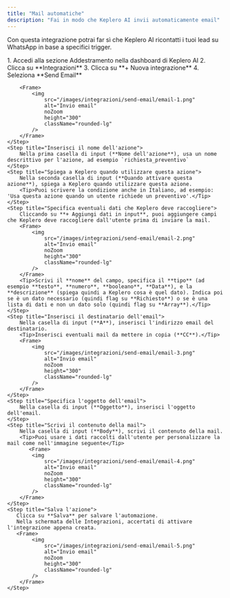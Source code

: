 ```yaml
---
title: "Mail automatiche"
description: "Fai in modo che Keplero AI invii automaticamente email"
---
```

Con questa integrazione potrai far sì che Keplero AI ricontatti i tuoi lead su WhatsApp in base a specifici trigger.

<Steps>
    <Step title="">
        1. Accedi alla sezione Addestramento nella dashboard di Keplero AI
        2. Clicca su **Integrazioni**
        3. Clicca su **+ Nuova integrazione**
        4. Seleziona **Send Email**


        <Frame>
            <img
                src="/images/integrazioni/send-email/email-1.png"
                alt="Invio email"
                noZoom
                height="300"
                className="rounded-lg"
            />
        </Frame>
    </Step>
    <Step title="Inserisci il nome dell'azione">
        Nella prima casella di input (**Nome dell'azione**), usa un nome descrittivo per l'azione, ad esempio `richiesta_preventivo`
    </Step>
    <Step title="Spiega a Keplero quando utilizzare questa azione">
        Nella seconda casella di input (**Quando attivare questa azione**), spiega a Keplero quando utilizzare questa azione. 
        <Tip>Puoi scrivere la condizione anche in Italiano, ad esempio: 'Usa questa azione quando un utente richiede un preventivo'.</Tip>
    </Step>
    <Step title="Specifica eventuali dati che Keplero deve raccogliere">
        Cliccando su **+ Aggiungi dati in input**, puoi aggiungere campi che Keplero deve raccogliere dall'utente prima di inviare la mail.
        <Frame>
            <img
                src="/images/integrazioni/send-email/email-2.png"
                alt="Invio email"
                noZoom
                height="300"
                className="rounded-lg"
            />
        </Frame>
        <Tip>Scrivi il **nome** del campo, specifica il **tipo** (ad esempio **testo**, **numero**, **booleano**, **Data**), e la **descrizione** (spiega quindi a Keplero cosa è quel dato). Indica poi se è un dato necessario (quindi flag su **Richiesto**) o se è una lista di dati e non un dato solo (quindi flag su **Array**).</Tip>
    </Step>
    <Step title="Inserisci il destinatario dell'email">
        Nella casella di input (**A**), inserisci l'indirizzo email del destinatario.
        <Tip>Inserisci eventuali mail da mettere in copia (**CC**).</Tip>
        <Frame>
            <img
                src="/images/integrazioni/send-email/email-3.png"
                alt="Invio email"
                noZoom
                height="300"
                className="rounded-lg"
            />
        </Frame>
    </Step>
    <Step title="Specifica l'oggetto dell'email">
        Nella casella di input (**Oggetto**), inserisci l'oggetto dell'email.
    </Step>
    <Step title="Scrivi il contenuto della mail">
        Nella casella di input (**Body**), scrivi il contenuto della mail.
        <Tip>Puoi usare i dati raccolti dall'utente per personalizzare la mail come nell'immagine seguente</Tip>
           <Frame>
            <img
                src="/images/integrazioni/send-email/email-4.png"
                alt="Invio email"
                noZoom
                height="300"
                className="rounded-lg"
            />
        </Frame>
    </Step>
    <Step title="Salva l'azione">
       Clicca su **Salva** per salvare l'automazione.
       Nella schermata delle Integrazioni, accertati di attivare l'integrazione appena creata.
       <Frame>
            <img
                src="/images/integrazioni/send-email/email-5.png"
                alt="Invio email"
                noZoom
                height="300"
                className="rounded-lg"
            />
        </Frame>
    </Step>
</Steps>